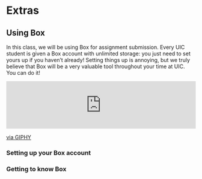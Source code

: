 # Extras

## Using Box

In this class, we will be using Box for assignment submission. Every UIC student is given a Box account with unlimited storage: you just need to set yours up if you haven't already! Setting things up is annoying, but we truly believe that Box will be a very valuable tool throughout your time at UIC. You can do it!

<div style="width:100%;height:0;padding-bottom:25%;position:relative;"><iframe src="https://giphy.com/embed/oGO1MPNUVbbk4" width="100%" height="100%" style="position:absolute" frameBorder="0" class="giphy-embed" allowFullScreen></iframe></div><p><a href="https://giphy.com/gifs/nfl-chicago-bears-draft-oGO1MPNUVbbk4">via GIPHY</a></p>

### Setting up your Box account

### Getting to know Box

